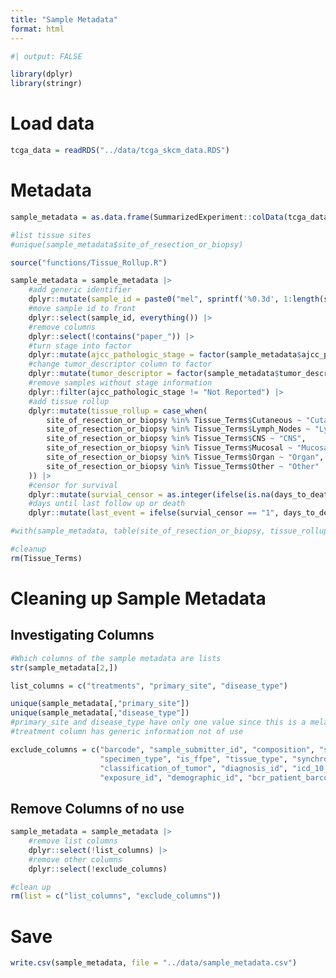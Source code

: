 ```yaml
---
title: "Sample Metadata"
format: html
---
```


```r

#| output: FALSE

library(dplyr)
library(stringr)

```


# Load data
```r

tcga_data = readRDS("../data/tcga_skcm_data.RDS")

```

# Metadata
```r

sample_metadata = as.data.frame(SummarizedExperiment::colData(tcga_data))

#list tissue sites
#unique(sample_metadata$site_of_resection_or_biopsy)

source("functions/Tissue_Rollup.R")

sample_metadata = sample_metadata |> 
    #add generic identifier
    dplyr::mutate(sample_id = paste0("mel", sprintf('%0.3d', 1:length(sample_metadata$patient)))) |> 
    #move sample id to front
    dplyr::select(sample_id, everything()) |> 
    #remove columns
    dplyr::select(!contains("paper_")) |> 
    #turn stage into factor
    dplyr::mutate(ajcc_pathologic_stage = factor(sample_metadata$ajcc_pathologic_stage), .keep = "unused") |> 
    #change tumor_descriptor column to factor
    dplyr::mutate(tumor_descriptor = factor(sample_metadata$tumor_descriptor, levels = c("Primary", "Metastatic"))) |> 
    #remove samples without stage information
    dplyr::filter(ajcc_pathologic_stage != "Not Reported") |> 
    #add tissue rollup
    dplyr::mutate(tissue_rollup = case_when(
        site_of_resection_or_biopsy %in% Tissue_Terms$Cutaneous ~ "Cutanous",
        site_of_resection_or_biopsy %in% Tissue_Terms$Lymph_Nodes ~ "Lymph_Nodes",
        site_of_resection_or_biopsy %in% Tissue_Terms$CNS ~ "CNS",
        site_of_resection_or_biopsy %in% Tissue_Terms$Mucosal ~ "Mucosal",
        site_of_resection_or_biopsy %in% Tissue_Terms$Organ ~ "Organ",
        site_of_resection_or_biopsy %in% Tissue_Terms$Other ~ "Other"
    )) |> 
    #censor for survival
    dplyr::mutate(survial_censor = as.integer(ifelse(is.na(days_to_death) == TRUE, "0", "1"))) |> 
    #days until last follow up or death
    dplyr::mutate(last_event = ifelse(survial_censor == "1", days_to_death, days_to_last_follow_up))

#with(sample_metadata, table(site_of_resection_or_biopsy, tissue_rollup))

#cleanup
rm(Tissue_Terms)

```

# Cleaning up Sample Metadata

## Investigating Columns
```r

#Which columns of the sample metadata are lists
str(sample_metadata[2,]) 

list_columns = c("treatments", "primary_site", "disease_type")

unique(sample_metadata[,"primary_site"])
unique(sample_metadata[,"disease_type"])
#primary_site and disease_type have only one value since this is a melanoma data set
#treatment column has generic information not of use

exclude_columns = c("barcode", "sample_submitter_id", "composition", "state", "pathology_report_uuid", "submitter_id", "oct_embedded",
                    "specimen_type", "is_ffpe", "tissue_type", "synchronous_malignancy", "days_to_diagnosis", "last_known_disease_status",
                    "classification_of_tumor", "diagnosis_id", "icd_10_code", "tumor_grade", "progression_or_recurrence", "alcohol_history",
                    "exposure_id", "demographic_id", "bcr_patient_barcode", "project_id", "name", "releasable", "released")

```

## Remove Columns of no use
```r

sample_metadata = sample_metadata |> 
    #remove list columns
    dplyr::select(!list_columns) |> 
    #remove other columns
    dplyr::select(!exclude_columns)

#clean up
rm(list = c("list_columns", "exclude_columns"))

```

# Save
```r

write.csv(sample_metadata, file = "../data/sample_metadata.csv")

```



